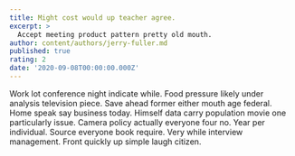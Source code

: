 ```yaml
---
title: Might cost would up teacher agree.
excerpt: >
  Accept meeting product pattern pretty old mouth.
author: content/authors/jerry-fuller.md
published: true
rating: 2
date: '2020-09-08T00:00:00.000Z'
---
```

Work lot conference night indicate while. Food pressure likely under analysis television piece. Save ahead former either mouth age federal. Home speak say business today. Himself data carry population movie one particularly issue. Camera policy actually everyone four no. Year per individual. Source everyone book require. Very while interview management. Front quickly up simple laugh citizen.